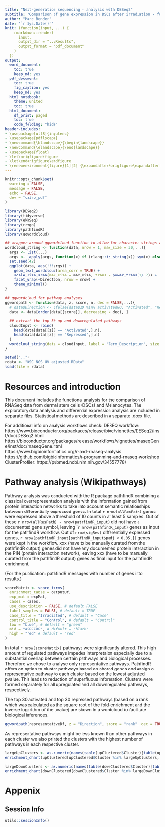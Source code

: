 ---
title: "Next-generation sequencing - analysis with DESeq2"
subtitle: "Comparison of gene expression in DSCs after irradiation - functional analysis"
author: "Marc Bender"
date: '`r Sys.Date()`'
knit: (function(input, ...) {
    rmarkdown::render(
      input,
      output_dir = "../Results",
      output_format = "pdf_document"
    )
  })
output: 
  word_document:
    toc: true
    keep_md: yes
  pdf_document:
    toc: true
    fig_caption: yes
    keep_md: yes
  html_notebook:
    theme: united
    toc: true
  html_document:
    df_print: paged
    toc: true
    code_folding: "hide"
header-includes: 
- \usepackage[utf8]{inputenc} 
- \usepackage{pdflscape}
- \newcommand{\blandscape}{\begin{landscape}}
- \newcommand{\elandscape}{\end{landscape}}
- \usepackage{float}
- \let\origfigure\figure
- \let\endorigfigure\endfigure
- \renewenvironment{figure}[1][2] {\expandafter\origfigure\expandafter[H]} {\endorigfigure}
---

```{r setup, include = FALSE}
knitr::opts_chunk$set(
  warning = FALSE,
  message = FALSE,
  echo = FALSE,
  dev = "cairo_pdf"
)
```

```{r load_libraries, include = FALSE}
library(DESeq2)
library(tidyverse)
library(ekbSeq)
library(rrvgo)
library(pathfindR)
library(ggwordcloud)
```

```{r custom_functions, include = FALSE}
## wrapper around ggwordcloud function to allow for character strings as mappings
wordcloud_string <- function(data, nrow = 1, max_size = 30,...){
  args <- list(...)
  args <- lapply(args, function(x) if (rlang::is_string(x)) sym(x) else x)
  set.seed(42)
  ggplot(data, aes(!!!args)) +
    geom_text_wordcloud(area_corr = TRUE) +
    scale_size_area(max_size = max_size, trans = power_trans(1/.7)) +
    facet_wrap(~Direction, nrow = nrow) + 
    theme_minimal()
}
 
## ggwordcloud for pathway analyses
ggwordpath <- function(data, z, score, n, dec = FALSE,...){
  # data$Direction <- ifelse(data$ID %in% activatedGO, "Activated", "Repressed")
  data <- data[order(data[[score]], decreasing = dec), ]
  
  ## extract the top 30 up and downregulated pathways
  cloudInput <- rbind(
    head(data[data[[z]] == "Activated",],n),
    head(data[data[[z]] == "Repressed",],n)
  )
  wordcloud_string(data = cloudInput, label = "Term_Description", size = score,...)
}
```

```{r load_data}
setwd("..")
rdata <- "DSC_NGS_UV_adjusted.RData"
load(file = rdata)
```

\newpage 
# Resources and introduction

This document includes the functional analysis for the comparison of RNASeq data from dermal stem cells (DSCs) and Melanocytes. The exploratory data analysis and differential expression analysis are included in separate files. Statistical methods are described in a separate .docx file. 

For additional info on analysis workflows check: 
DESEQ workflow: https://www.bioconductor.org/packages/release/bioc/vignettes/DESeq2/inst/doc/DESeq2.html 
https://bioconductor.org/packages/release/workflows/vignettes/rnaseqGene/inst/doc/rnaseqGene.html  
https://www.bigbioinformatics.org/r-and-rnaseq-analysis 
https://github.com/bigbioinformatics/r-programming-and-rnaseq-workshop 
ClusterProfiler: https://pubmed.ncbi.nlm.nih.gov/34557778/ 

<!-- Sanity Check:  -->
<!-- ```{r Sanity_check} -->
<!-- sanity_check(rdata) -->
<!-- ``` -->

\newpage
# Pathway analysis (Wikipathways)

Pathway analysis was conducted with the R package pathfindR combining a classical overrepresentation analysis with the information gained from protein interaction networks to take into account semantic relationships between differentially expressed genes. In total `r nrow(allResPath)` genes were expressed above a threshold of 10 counts in at least 5 samples. Out of these `r nrow(allResPath) - nrow(pathfindR_input)` did not have a documented gene symbol, leaving ``r nrow(pathfindR_input)` genes as input for the pathfindR workflow. Out of `nrow(sigRes)` differentially expressed genes, `r nrow(pathfindR_input[pathfindR_input$padj < 0.05,])` genes were kept in the workflow. xxx (have to be manually curated from the pathfindR output) genes did not have any documented protein interaction in the PIN (protein interaction network), leaving xxx (have to be manually curated from the pathfindR output) genes as final input for the pathfindR enrichment. 

(For the publication: pathfindR messages with number of genes into results.)

```{r pathway_total_wikiPW, fig.width = 15, fig.height=24, fig.cap = "Pathway scores between irradiated and unirradiated DSCs. All pathways."}
scoreMatrix <- score_terms(
  enrichment_table = outputDf,
  exp_mat = expMat,
  cases = cases,
  use_description = FALSE, # default FALSE
  label_samples = FALSE, # default = TRUE
  case_title = "Irradiated", # default = "Case"
  control_title = "Control", # default = "Control"
  low = "blue", # default = "green"
  mid = "#FFFFBF", # default = "black"
  high = "red" # default = "red"
)

```

In total `r nrow(scoreMatrix)` pathways were significantly altered. This high amount of regulated pathways impedes interpretaion especially due to a substantial overlap between certain pathways and biological processes. Therefore we chose to analyse only representative pathways. PathfindR offers an option to cluster pathways based on shared genes and assign a representative pathway to each cluster based on the lowest adjusted pvalue. This leads to reduction of superfluous information. Clusters were formed separately for all upregulated and all downregulated pathways, respectively.

\newpage
The top 30 activated and top 30 repressed pathways (based on a rank which was calculated as the square root of the fold-enrichment and the inverse logarithm of the pvalue) are shown in a wordcloud to facilitate biological inferences.

```{r pathway_representative_wikiPW_wordcloud, fig.width = 15, fig.height=20, fig.cap = "Wordcloud of representative pathways. Top30 activated and repressed pathways are shown."}
ggwordpath(representativeDf, z = "Direction", score = "rank", dec = TRUE, max_size = 50, n = 30, nrow = 2)
```

\newpage
As representative pathways might be less known than other pathways in each cluster we also printed the clusters with the highest number of pathways in each respective cluster. 

```{r pathway_representative_wikiPW_up, fig.width = 8.3, fig.height=11.7, fig.cap = "Activated pathways clustered by amount of shared genes."}
largeUpClusters <- as.numeric(names(table(upClustered$Cluster)[table(upClustered$Cluster)>3]))
enrichment_chart(upClustered[upClustered$Cluster %in% largeUpClusters,], plot_by_cluster = TRUE)
```

\newpage
```{r pathway_representative_wikiPW_down, fig.width = 8.3, fig.height=11.7, fig.cap = "Repressed pathways clustered by amount of shared genes."}
largeDownClusters <- as.numeric(names(table(downClustered$Cluster)[table(downClustered$Cluster)>3]))
enrichment_chart(downClustered[downClustered$Cluster %in% largeDownClusters,], plot_by_cluster = TRUE)
```


\newpage
# Appenix

## Session Info
```{r}
utils::sessionInfo()
```
